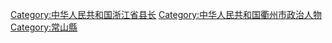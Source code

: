 [[Category:中华人民共和国浙江省县长|Category:中华人民共和国浙江省县长]]
[[Category:中华人民共和国衢州市政治人物|Category:中华人民共和国衢州市政治人物]]
[[Category:常山縣|Category:常山縣]]